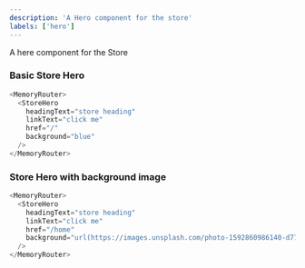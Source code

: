 ```yaml
---
description: 'A Hero component for the store'
labels: ['hero']
---
```



A here component for the Store

### Basic Store Hero

```js live
<MemoryRouter>
  <StoreHero
    headingText="store heading"
    linkText="click me"
    href="/"
    background="blue"
  />
</MemoryRouter>
```

### Store Hero with background image

```js live
<MemoryRouter>
  <StoreHero
    headingText="store heading"
    linkText="click me"
    href="/home"
    background="url(https://images.unsplash.com/photo-1592860986140-d77ede8b7116?ixid=MnwxMjA3fDB8MHxwaG90by1wYWdlfHx8fGVufDB8fHx8&ixlib=rb-1.2.1&auto=format&fit=crop&w=2100&q=80) no-repeat center center scroll"
  />
</MemoryRouter>
```
